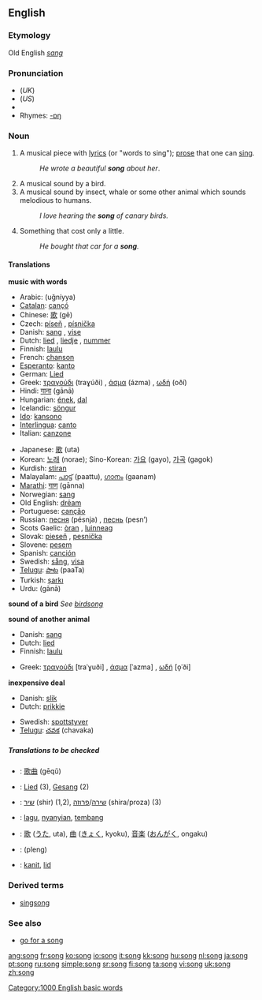 ==English==
===Etymology===
Old English ''[[sang]]''

===Pronunciation===
*(''UK'') {{IPA|/sɒŋ/}}
*(''US'') {{IPA|/sɒːŋ/}}
*{{audio|en-us-song.ogg|Audio (US)}}
*Rhymes: [[Rhymes:English:-ɒŋ|-ɒŋ]]

===Noun===
{{en-noun}}

# A musical piece with [[lyrics]] (or "words to sing"); [[prose]] that one can [[sing]].
#:''He wrote a beautiful '''song''' about her''.
# A musical sound by a bird.
# A musical sound by insect, whale or some other animal which sounds melodious to humans.
#:''I love hearing the '''song''' of canary birds.''
# Something that cost only a little.
#:''He bought that car for a '''song'''.''

====Translations====

'''music with words'''
{{top}}
*Arabic: {{ARchar|[[اغنية|أغنية]]}} (uğníyya) {{f}}
*[[Catalan]]: [[cançó]] {{f}}
*Chinese: [[歌]] (gē)
*Czech: [[píseň]] {{f}}, [[písnička]] {{f}}
*Danish: [[sang]] {{c}}, [[vise]] {{c}}
*Dutch: [[lied]] {{n}}, [[liedje]] {{n}}, [[nummer]]
*Finnish: [[laulu]]
*French: [[chanson]] {{f}}
*[[Esperanto]]: [[kanto]]
*German: [[Lied]] {{n}}
*Greek: [[τραγούδι]] (traɣúði) {{n}}, [[άσμα]] (ázma) {{n}}, [[ωδή]] (oðí) {{f}}
*Hindi: [[गाना]] (gānā) {{m}}
*Hungarian: [[ének]], [[dal]]
*Icelandic: [[söngur]] {{n}}
*[[Ido]]: [[kansono]]
*[[Interlingua]]: [[canto]]
*Italian: [[canzone]] {{f}}
{{mid}}
*Japanese: [[歌]] (uta)
*Korean: [[노래]] (norae); Sino-Korean: [[가요]] (gayo), [[가곡]] (gagok)
*Kurdish: [[stiran]] {{f}}
*Malayalam: [[പാട്ട്]] (paattu), [[ഗാനം]] (gaanam)
*[[Marathi]]: [[गाण]] (gānna)
*Norwegian: [[sang]]
*Old English: [[dream#Old English|drēam]]
*Portuguese: [[canção]] {{f}}
*Russian: [[песня]] (pésnja) {{f}}, [[песнь]] (pesn’) {{f}}
*Scots Gaelic: [[òran]] {{m}}, [[luinneag]] {{f}}
*Slovak: [[pieseň#Slovak|pieseň]] {{f}}, [[pesnička#Slovak|pesnička]] {{f}}
*Slovene: [[pesem]] {{f}}
*Spanish: [[canción]] {{f}}
*Swedish: [[sång]], [[visa#Swedish|visa]]
*[[Telugu]]: [[పాట]] (paaTa)
*Turkish: [[şarkı]]
*Urdu: {{URchar|[[گانا]]}} (gānā) {{m}}
{{bottom}}

'''sound of a bird'''
''See [[birdsong]]''

'''sound of another animal'''
{{top}}
*Danish: [[sang]] {{c}}
*Dutch: [[lied]]
*Finnish: [[laulu]]
{{mid}}
*Greek: [[τραγούδι]] [traˈɣuði] {{n}}, [[άσμα]] [ˈazma] {{n}}, [[ωδή]] [o̞ˈði] {{f}}
{{bottom}}

'''inexpensive deal'''
{{top}}
*Danish: [[slik]] {{c}}
*Dutch: [[prikkie]]
{{mid}}
*Swedish: [[spottstyver]]
*[[Telugu]]: [[చవక]] (chavaka)
{{bottom}}

=====Translations to be checked=====
{{checktrans}}
*{{ttbc|Chinese}}: [[歌曲]] (gēqǔ)
*{{ttbc|German}}: [[Lied]] {{n}} (3), [[Gesang]] {{m}} (2)
*{{ttbc|Hebrew}}: [[שיר]] (shir) {{m}} (1,2), [[שירה]]/[[פרוזה]] (shira/proza) {{f}} (3)
*{{ttbc|Indonesian}}: [[lagu]], [[nyanyi|nyanyian]], [[tembang]]
*{{ttbc|Japanese}}: [[歌]] ([[うた]], uta), [[曲]] ([[きょく]], kyoku), [[音楽]] ([[おんがく]], ongaku)
*{{ttbc|Thai}}: {{THchar|[[เพลง]]}} (pleng)
*{{ttbc|Volapük}}: [[kanit]], [[lid#Volapük|lid]]

===Derived terms===
*[[singsong]]

===See also===
*[[go for a song]]

[[Category:1000 English basic words]]

[[ang:song]]
[[fr:song]]
[[ko:song]]
[[io:song]]
[[it:song]]
[[kk:song]]
[[hu:song]]
[[nl:song]]
[[ja:song]]
[[pt:song]]
[[ru:song]]
[[simple:song]]
[[sr:song]]
[[fi:song]]
[[ta:song]]
[[vi:song]]
[[uk:song]]
[[zh:song]]